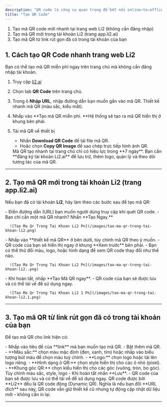 ```yaml
---
description: "QR code là công cụ quan trọng để kết nối online–to–offline (O2O). Trong Li2, QR code được tích hợp trực tiếp vào link giúp bạn vừa tạo QR vừa theo dõi Analytics và quản lý chiến dịch đa kênh. Có một số cách khác nhau để tạo mã QR tại Li2. Bạn muốn làm theo cách nào?"
title: "Tạo QR Code"
---
```


1. Tạo mã QR code mới nhanh tại trang web Li2 (không cần đăng nhập)
2. Tạo mã QR mới trong tài khoản Li2 (trang app.li2.ai)
3. Tạo mã QR từ link rút gọn đã có trong tài khoản của bạn

## 1. Cách tạo QR Code nhanh trang web Li2

Bạn có thể tạo mã QR miễn phí ngay trên trang chủ mà không cần đăng nhập tài khoản.

1. Truy cập [li2.ai](http://li2.ai)
2. Chọn tab **QR Code** trên trang chủ.
3. Trong ô **Nhập URL**, nhập đường dẫn bạn muốn gắn vào mã QR. Thiết kế nhanh mã QR (màu sắc, kiểu mắt).
4. Nhấp vào \*\*Tạo mã QR miễn phí. \*\*Hệ thống sẽ tạo ra mã QR hiển thị ở khung bên phải.
5. Tải mã QR về thiết bị
   - Nhấn **Download QR Code** để tải file mã QR.
   - Hoặc chọn **Copy QR Image** để sao chép trực tiếp hình ảnh QR.

   <Note>
     Mã QR tạo nhanh tại trang chủ chỉ có hiệu lực trong **7 ngày**. Bạn cần **đăng ký tài khoản Li2.ai** để lưu trữ, thêm logo, quản lý và theo dõi tương tác của mã QR.
   </Note>

---

## 2. Tạo mã QR mới trong tài khoản Li2 (trang app.li2.ai)

Nếu bạn đã có tài khoản **Li2**, hãy làm theo các bước sau để tạo mã QR:

<Steps>
  <Step title="Đăng nhập vào tài khoản Li2 tại app.li2.ai.">
    
  </Step>
  <Step title="Tại màn hình Trang chủ">
    - Điền đường dẫn (URL) bạn muốn người dùng truy cập khi quét QR code.
    - Bạn chỉ cần một mã QR nhanh? Nhấn **Tạo Ngay.**

      ![Tao Ma Qr Trong Tai Khoan Li2 Pn](/images/tao-ma-qr-trong-tai-khoan-li2.png)
  </Step>
  <Step title="Tuỳ chỉnh thiết kế mã QR">
    - Nhấp vào **thiết kế mã QR** ở bên dưới, tủy chỉnh mã QR theo ý muốn.
    - QR code của bạn sẽ hiển thị ngay ở khung **Xem trước** bên phải.
    - Bạn có thể thử đổi màu, logo, hoặc hình dạng để xem QR code thay đổi như thế nào.

      ![Tao Ma Qr Trong Tai Khoan Li2 Pn](/images/tao-ma-qr-trong-tai-khoan-li2..png)
  </Step>
  <Step title="Tạo QR Code">
    - Khi hoàn tất, nhấp **Tạo Mã QR ngay**.
    - QR code của bạn sẽ được lưu và có thể tải về để sử dụng ngay.

      ![Tao Ma Qr Trong Tai Khoan Li2 1 Pn](/images/tao-ma-qr-trong-tai-khoan-li2.1.png)
  </Step>
</Steps>

---

## 3. Tạo mã QR từ link rút gọn đã có trong tài khoản của bạn

Để tạo mã QR cho link hiện có:

<Steps>
  <Step title="Đăng nhập vào tài khoản Li2 tại app.li2.ai.">
    
  </Step>
  <Step title="Từ menu bên trái, chọn Link Rút Gọn" iconType="regular">
    - Nhấp vào tiêu đề của **link** mà bạn muốn tạo mã QR.
    - Bật thêm mã QR.
  </Step>
  <Step title="Tuỳ chỉnh thiết kế mã QR">
    - **Màu sắc:** chọn màu mặc định (đen, xanh, tím) hoặc nhấp vào biểu tượng bút màu để chọn màu tuỳ chỉnh.
    - **Logo:** chọn logo hoặc tải lên logo riêng.
    - **Hình dạng ô QR:** chọn style hiển thị cho các ô nhỏ (pixel).
    - **Khung góc QR:** chọn kiểu hiển thị cho các góc (vuông, tròn, bo góc). Tùy chỉnh màu sắc, style, logo
  </Step>
  <Step title="Nhấp lưu thay đổi">
    - Khi hoàn tất nhấn **Lưu**.
    - QR code của bạn sẽ được lưu và có thể tải về để sử dụng ngay.
  </Step>
</Steps>

<Tip>
  QR code được bởi **Li2** đều là QR code động (Dynamic QR). Nghĩa là nếu bạn đổi **URL đích** sau này, QR code vẫn giữ thiết kế cũ nhưng tự động cập nhật dữ liệu mới – không cần in lại.
</Tip>

---